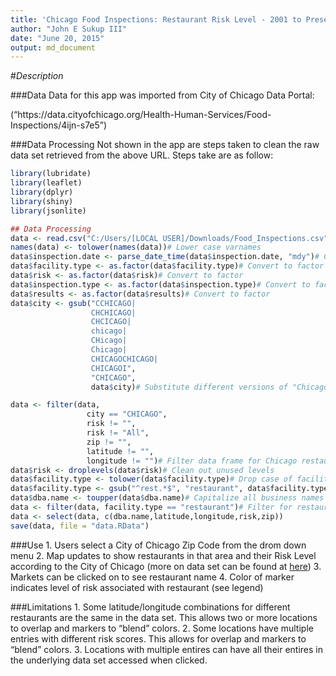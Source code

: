 ```yaml
---
title: 'Chicago Food Inspections: Restaurant Risk Level - 2001 to Present'
author: "John E Sukup III"
date: "June 20, 2015"
output: md_document
---
```


#*Description*

###Data
Data for this app was imported from City of Chicago Data Portal:

("https://data.cityofchicago.org/Health-Human-Services/Food-Inspections/4ijn-s7e5")

###Data Processing
Not shown in the app are steps taken to clean the raw data set retrieved from the above URL. Steps take are as follow:

```r
library(lubridate)
library(leaflet)
library(dplyr)
library(shiny)
library(jsonlite)

## Data Processing
data <- read.csv("C:/Users/[LOCAL USER]/Downloads/Food_Inspections.csv", header = TRUE, stringsAsFactors = FALSE)# Read in data
names(data) <- tolower(names(data))# Lower case varnames
data$inspection.date <- parse_date_time(data$inspection.date, "mdy")# Convert to POSIX date variable
data$facility.type <- as.factor(data$facility.type)# Convert to factor
data$risk <- as.factor(data$risk)# Convert to factor
data$inspection.type <- as.factor(data$inspection.type)# Convert to factor
data$results <- as.factor(data$results)# Convert to factor
data$city <- gsub("CCHICAGO|
                  CHCHICAGO|
                  CHCICAGO|
                  chicago|
                  CHicago|
                  Chicago|
                  CHICAGOCHICAGO|
                  CHICAGOI", 
                  "CHICAGO", 
                  data$city)# Substitute different versions of "Chicago" city name to "CHICAGO"

data <- filter(data, 
                 city == "CHICAGO", 
                 risk != "",
                 risk != "All",
                 zip != "", 
                 latitude != "", 
                 longitude != "")# Filter data frame for Chicago restaurants only with non-blank risk classification and remove rows with NAs
data$risk <- droplevels(data$risk)# Clean out unused levels
data$facility.type <- tolower(data$facility.type)# Drop case of facility type names for filtering
data$facility.type <- gsub("^rest.*$", "restaurant", data$facility.type)# Rename all restaurant facility types to "restaurant"
data$dba.name <- toupper(data$dba.name)# Capitalize all business names for cleaner popups
data <- filter(data, facility.type == "restaurant")# Filter for restaurant-only data frame
data <- select(data, c(dba.name,latitude,longitude,risk,zip))
save(data, file = "data.RData")
```

###Use
1.  Users select a City of Chicago Zip Code from the drom down menu
2.  Map updates to show restaurants in that area and their Risk Level according to the City of Chicago
    (more on data set can be found at [here](https://data.cityofchicago.org/api/assets/BAD5301B-681A-4202-9D25-51B2CAE672FF))
3.  Markets can be clicked on to see restaurant name
4.  Color of marker indicates level of risk associated with restaurant (see legend)

###Limitations
1.  Some latitude/longitude combinations for different restaurants are the same in the data set. This allows two or more locations to overlap and markers to "blend" colors.
2.  Some locations have multiple entries with different risk scores. This allows for overlap and markers to "blend" colors.
3.  Locations with multiple entires can have all their entires in the underlying data set accessed when clicked.


